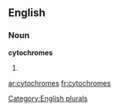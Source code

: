 ==English==

===Noun===
'''cytochromes'''

# {{plural of|[[cytochrome]]}}

[[Category:English plurals]]

[[ar:cytochromes]]
[[fr:cytochromes]]